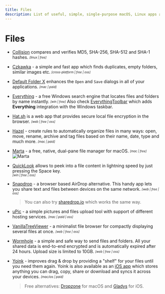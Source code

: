 ```yaml
---
title: Files
description: List of useful, simple, single-purpose macOS, Linux apps and tools for working with files.
---
```



# Files

- [Collision](https://apps.gnome.org/app/dev.geopjr.Collision/) compares and verifies MD5, SHA-256, SHA-512 and SHA-1 hashes. <sub><sup>*[linux | free]*</sup></sub>

- [Czkawka](https://github.com/qarmin/czkawka) - a simple and fast app which finds duplicates, empty folders, similar images etc. <sub><sup>*[cross-platform | free | oss]*</sup></sub>

- [Default Folder X](https://www.stclairsoft.com/DefaultFolderX/) enhances the `Open` and `Save` dialogs in all of your applications. <sub><sup>*[mac | paid]*</sup></sub>

- [Everything](https://www.voidtools.com) - a free Windows search engine that locates files and folders by name instantly. <sub><sup>*[win | free]*</sup></sub>
  <Callout>
    Also check [EverythingToolbar](https://github.com/stnkl/EverythingToolbar) which adds **Everything** integration with the Windows taskbar.
  </Callout>

- [Hat.sh](https://hat.sh/) is a web app that provides secure local file encryption in the browser. <sub><sup>*[web | free | oss]*</sup></sub>

- [Hazel](https://www.noodlesoft.com/) - create rules to automatically organize files in many ways: open, move, rename, archive and tag files based on their name, date, type and much more. <sub><sup>*[mac | paid]*</sup></sub>

- [Marta](https://marta.sh/) - a free, native, dual-pane file manager for macOS. <sub><sup>*[mac | free]*</sup></sub>
![Marta](/marta.webp "Marta file manager")

- [QuickLook](https://pooi.moe/QuickLook/) allows to peek into a file content in lightning speed by just pressing the Space key.<br/><sub><sup>*[win | free | oss]*</sup></sub>

- [Snapdrop](https://snapdrop.net/) - a browser based AirDrop alternative. This handy app lets you share text and files between devices on the same network. <sub><sup>*[web | free | oss]*</sup></sub>
  > You can also try [sharedrop.io](https://www.sharedrop.io/) which works the same way.

- [uPic](https://github.com/gee1k/uPic) - a simple pictures and files upload tool with support of different hosting services. <sub><sup>*[mac | paid | oss]*</sup></sub>

- [VanillaTreeViewer](https://abhchand.me/vanilla-tree-viewer/) - a minimalist file browser for compactly displaying several files at once. <sub><sup>*[web | free | oss]*</sup></sub>

- [Wormhole](https://wormhole.app/) - a simple and safe way to send files and folders. All your shared data is end-to-end encrypted and is automatically expired after 24 hours. Upload size is limited to 10GB. <sub><sup>*[web | free | oss]*</sup></sub>

- [Yoink](https://eternalstorms.at/yoink/mac/) - improves drag & drop by providing a "shelf" for your files until you need them again. Yoink is also available as an [iOS app](https://apps.apple.com/app/yoink-improved-drag-and-drop/id1260915283?mt=8&at=1001l8pT) which stores anything you can drag, copy, share or download and syncs it across your devices. <sub><sup>*[mac/ios | paid]*</sup></sub>
  > Free alternatives: [Dropzone](https://apps.apple.com/in/app/dropzone-4/id1485052491?mt=12) for macOS and [Gladys](https://apps.apple.com/us/app/gladys/id1257526927) for iOS.
